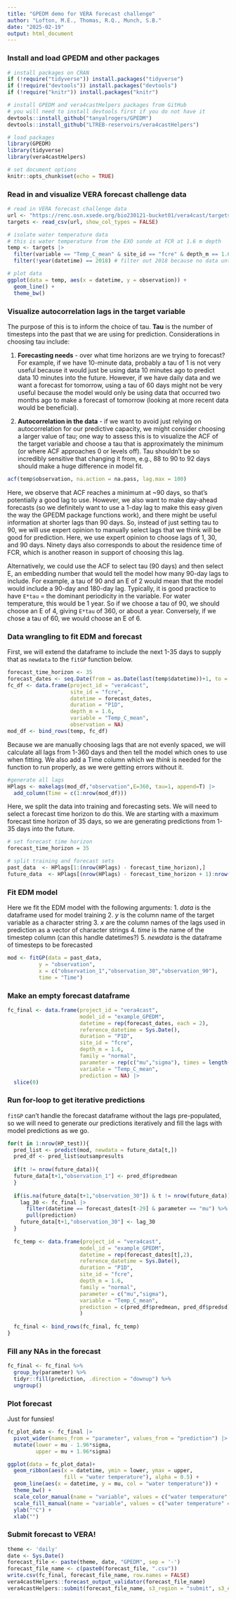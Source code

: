 ```yaml
---
title: "GPEDM demo for VERA forecast challenge"
author: "Lofton, M.E., Thomas, R.Q., Munch, S.B."
date: "2025-02-19"
output: html_document
---
```


### Install and load GPEDM and other packages
```r
# install packages on CRAN
if (!require("tidyverse")) install.packages("tidyverse")
if (!require("devtools")) install.packages("devtools")
if (!require("knitr")) install.packages("knitr")

# install GPEDM and vera4castHelpers packages from GitHub
# you will need to install devtools first if you do not have it
devtools::install_github("tanyalrogers/GPEDM")
devtools::install_github("LTREB-reservoirs/vera4castHelpers")

# load packages
library(GPEDM)
library(tidyverse)
library(vera4castHelpers)

# set document options
knitr::opts_chunk$set(echo = TRUE)
```

### Read in and visualize VERA forecast challenge data
```r
# read in VERA forecast challenge data
url <- "https://renc.osn.xsede.org/bio230121-bucket01/vera4cast/targets/project_id=vera4cast/duration=P1D/daily-insitu-targets.csv.gz"
targets <- read_csv(url, show_col_types = FALSE)

# isolate water temperature data
# this is water temperature from the EXO sonde at FCR at 1.6 m depth
temp <- targets |>
  filter(variable == "Temp_C_mean" & site_id == "fcre" & depth_m == 1.6) %>%
  filter(!year(datetime) == 2018) # filter out 2018 because no data until August

# plot data
ggplot(data = temp, aes(x = datetime, y = observation)) +
  geom_line() +
  theme_bw()
```

### Visualize autocorrelation lags in the target variable
The purpose of this is to inform the choice of tau. **Tau** is the number of timesteps into the past that we are using for prediction. Considerations in choosing tau include:    

1. **Forecasting needs** - over what time horizons are we trying to forecast? For example, if we have 10-minute data, probably a tau of 1 is not very useful because it would just be using data 10 minutes ago to predict data 10 minutes into the future. However, if we have daily data and we want a forecast for tomorrow, using a tau of 60 days might not be very useful because the model would only be using data that occurred two months ago to make a forecast of tomorrow (looking at more recent data would be beneficial).    

2. **Autocorrelation in the data** - if we want to avoid just relying on autocorrelation for our predictive capacity, we might consider choosing a larger value of tau; one way to assess this is to visualize the ACF of the target variable and choose a tau that is approximately the minimum (or where ACF approaches 0 or levels off). Tau shouldn't be so incredibly sensitive that changing it from, e.g., 88 to 90 to 92 days should make a huge difference in model fit.    

```r
acf(temp$observation, na.action = na.pass, lag.max = 100)
```

Here, we observe that ACF reaches a minimum at ~90 days, so that's potentially a good lag to use. However, we also want to make day-ahead forecasts (so we definitely want to use a 1-day lag to make this easy given the way the GPEDM package functions work), and there might be useful information at shorter lags than 90 days. So, instead of just setting tau to 90, we will use expert opinion to manually select lags that we think will be good for prediction. Here, we use expert opinion to choose lags of 1, 30, and 90 days. Ninety days also corresponds to about the residence time of FCR, which is another reason in support of choosing this lag.

Alternatively, we could use the ACF to select tau (90 days) and then select E, an embedding number that would tell the model how many 90-day lags to include. For example, a tau of 90 and an E of 2 would mean that the model would include a 90-day and 180-day lag. Typically, it is good practice to have `E*tau` = the dominant periodicity in the variable. For water temperature, this would be 1 year. So if we choose a tau of 90, we should choose an E of 4, giving `E*tau` of 360, or about a year. Conversely, if we chose a tau of 60, we would choose an E of 6.

### Data wrangling to fit EDM and forecast
First, we will extend the dataframe to include the next 1-35 days to supply that as `newdata` to the `fitGP` function below.
```r
forecast_time_horizon <- 35
forecast_dates <- seq.Date(from = as.Date(last(temp$datetime))+1, to = as.Date(last(temp$datetime))+forecast_time_horizon, by = "day")
fc_df <- data.frame(project_id = "vera4cast",
                    site_id = "fcre",
                    datetime = forecast_dates,
                    duration = "P1D",
                    depth_m = 1.6,
                    variable = "Temp_C_mean",
                    observation = NA)
mod_df <- bind_rows(temp, fc_df)
```

Because we are manually choosing lags that are not evenly spaced, we will calculate all lags from 1-360 days and then tell the model which ones to use when fitting. We also add a Time column which we *think* is needed for the function to run properly, as we were getting errors without it.
```r
#generate all lags
HPlags <- makelags(mod_df,"observation",E=360, tau=1, append=T) |>
  add_column(Time = c(1:nrow(mod_df)))
```

Here, we split the data into training and forecasting sets. We will need to select a forecast time horizon to do this. We are starting with a maximum forecast time horizon of 35 days, so we are generating predictions from 1-35 days into the future.
```r
# set forecast time horizon
forecast_time_horizon = 35

# split training and forecast sets
past_data  <- HPlags[1:(nrow(HPlags) - forecast_time_horizon),]
future_data  <- HPlags[(nrow(HPlags) - forecast_time_horizon + 1):nrow(HPlags),]
```

### Fit EDM model

Here we fit the EDM model with the following arguments:
1. *data* is the dataframe used for model training
2. *y* is the column name of the target variable as a character string
3. *x* are the column names of the lags used in prediction as a vector of character strings
4. *time* is the name of the timestep column (can this handle datetimes?)
5. *newdata* is the dataframe of timesteps to be forecasted
```r
mod <- fitGP(data = past_data, 
          y = "observation",
          x = c("observation_1","observation_30","observation_90"),
          time = "Time")
```

### Make an empty forecast dataframe
```r
fc_final <- data.frame(project_id = "vera4cast",
                       model_id = "example_GPEDM",
                       datetime = rep(forecast_dates, each = 2),
                       reference_datetime = Sys.Date(),
                       duration = "P1D",
                       site_id = "fcre",
                       depth_m = 1.6,
                       family = "normal",
                       parameter = rep(c("mu","sigma"), times = length(forecast_dates)),
                       variable = "Temp_C_mean",
                       prediction = NA) |> 
  slice(0)
```


### Run for-loop to get iterative predictions

`fitGP` can't handle the forecast dataframe without the lags pre-populated, so we will need to generate our predictions iteratively and fill the lags with model predictions as we go.
```r
for(t in 1:nrow(HP_test)){
  pred_list <- predict(mod, newdata = future_data[t,])
  pred_df <- pred_list$outsampresults
  
  if(t != nrow(future_data)){
  future_data[t+1,"observation_1"] <- pred_df$predmean
  }
  
  if(is.na(future_data[t+1,"observation_30"]) & t != nrow(future_data)){
    lag_30 <- fc_final |>
      filter(datetime == forecast_dates[t-29] & parameter == "mu") %>%
      pull(prediction)
    future_data[t+1,"observation_30"] <- lag_30
  }
  
  fc_temp <- data.frame(project_id = "vera4cast",
                       model_id = "example_GPEDM",
                       datetime = rep(forecast_dates[t],2),
                       reference_datetime = Sys.Date(),
                       duration = "P1D",
                       site_id = "fcre",
                       depth_m = 1.6,
                       family = "normal",
                       parameter = c("mu","sigma"), 
                       variable = "Temp_C_mean",
                       prediction = c(pred_df$predmean, pred_df$predsd)
                       )
  
  fc_final <- bind_rows(fc_final, fc_temp)
}
```

### Fill any NAs in the forecast
```r
fc_final <- fc_final %>%
  group_by(parameter) %>%
  tidyr::fill(prediction, .direction = "downup") %>%
  ungroup()
```

### Plot forecast
Just for funsies!
```r
fc_plot_data <- fc_final |>
  pivot_wider(names_from = "parameter", values_from = "prediction") |>
  mutate(lower = mu - 1.96*sigma,
         upper = mu + 1.96*sigma)

ggplot(data = fc_plot_data)+
  geom_ribbon(aes(x = datetime, ymin = lower, ymax = upper,
                  fill = "water temperature"), alpha = 0.5) +
  geom_line(aes(x = datetime, y = mu, col = "water temperature")) +
  theme_bw() +
  scale_color_manual(name = "variable", values = c("water temperature" = "blue")) +
  scale_fill_manual(name = "variable", values = c("water temperature" = "blue")) +
  ylab("°C") +
  xlab("")
```

### Submit forecast to VERA!
```r
theme <- 'daily'
date <- Sys.Date()
forecast_file <- paste(theme, date, "GPEDM", sep = '-')
forecast_file_name <- c(paste0(forecast_file, ".csv"))
write.csv(fc_final, forecast_file_name, row.names = FALSE)
vera4castHelpers::forecast_output_validator(forecast_file_name)
vera4castHelpers::submit(forecast_file_name, s3_region = "submit", s3_endpoint = "ltreb-reservoirs.org", first_submission = FALSE)

```


